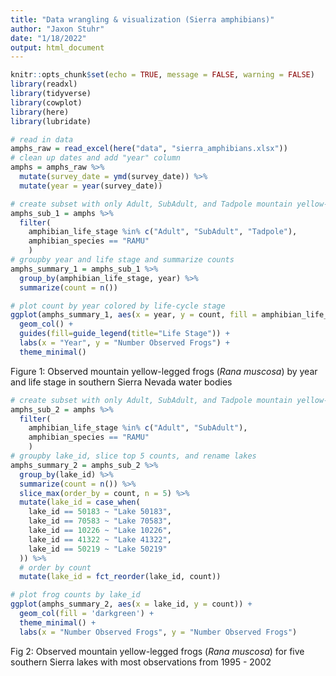 ```yaml
---
title: "Data wrangling & visualization (Sierra amphibians)"
author: "Jaxon Stuhr"
date: "1/18/2022"
output: html_document
---
```


```r
knitr::opts_chunk$set(echo = TRUE, message = FALSE, warning = FALSE)
library(readxl)
library(tidyverse)
library(cowplot)
library(here)
library(lubridate)
```

```r
# read in data 
amphs_raw = read_excel(here("data", "sierra_amphibians.xlsx"))
# clean up dates and add "year" column
amphs = amphs_raw %>% 
  mutate(survey_date = ymd(survey_date)) %>% 
  mutate(year = year(survey_date))
```

```r
# create subset with only Adult, SubAdult, and Tadpole mountain yellow-legged frogs (RAMU)
amphs_sub_1 = amphs %>% 
  filter(
    amphibian_life_stage %in% c("Adult", "SubAdult", "Tadpole"),
    amphibian_species == "RAMU"
    )
# groupby year and life stage and summarize counts
amphs_summary_1 = amphs_sub_1 %>% 
  group_by(amphibian_life_stage, year) %>% 
  summarize(count = n())
```

```r
# plot count by year colored by life-cycle stage
ggplot(amphs_summary_1, aes(x = year, y = count, fill = amphibian_life_stage)) + 
  geom_col() +
  guides(fill=guide_legend(title="Life Stage")) + 
  labs(x = "Year", y = "Number Observed Frogs") + 
  theme_minimal()
```

Figure 1: Observed mountain yellow-legged frogs (*Rana muscosa*) by year and life stage in southern Sierra Nevada water bodies

```r
# create subset with only Adult, SubAdult, and Tadpole mountain yellow-legged frogs (RAMU)
amphs_sub_2 = amphs %>% 
  filter(
    amphibian_life_stage %in% c("Adult", "SubAdult"),
    amphibian_species == "RAMU"
    )
# groupby lake_id, slice top 5 counts, and rename lakes
amphs_summary_2 = amphs_sub_2 %>% 
  group_by(lake_id) %>% 
  summarize(count = n()) %>% 
  slice_max(order_by = count, n = 5) %>% 
  mutate(lake_id = case_when(
    lake_id == 50183 ~ "Lake 50183",
    lake_id == 70583 ~ "Lake 70583",
    lake_id == 10226 ~ "Lake 10226",
    lake_id == 41322 ~ "Lake 41322",
    lake_id == 50219 ~ "Lake 50219"
  )) %>% 
  # order by count
  mutate(lake_id = fct_reorder(lake_id, count))
```

```r
# plot frog counts by lake_id
ggplot(amphs_summary_2, aes(x = lake_id, y = count)) + 
  geom_col(fill = 'darkgreen') + 
  theme_minimal() + 
  labs(x = "Number Observed Frogs", y = "Number Observed Frogs")
```

Fig 2: Observed mountain yellow-legged frogs (*Rana muscosa*) for five southern Sierra lakes with most observations from 1995 - 2002